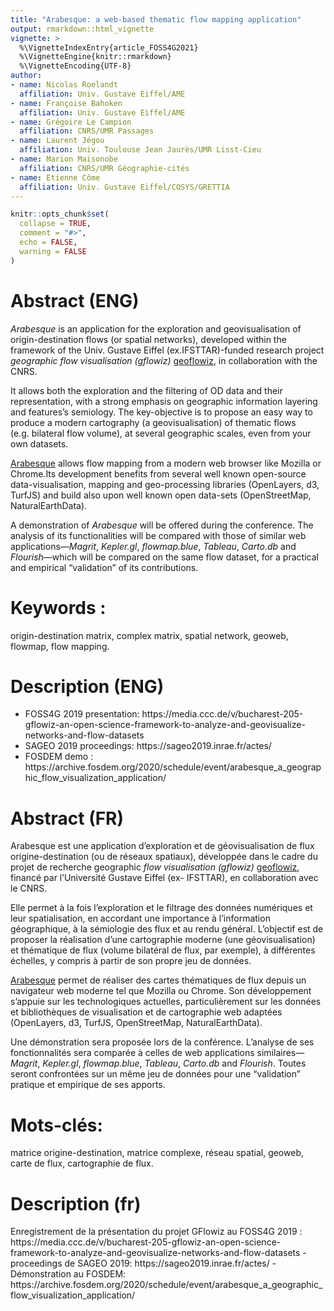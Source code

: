 ---
title: "Arabesque: a web-based thematic flow mapping application"
output: rmarkdown::html_vignette
vignette: >
  %\VignetteIndexEntry{article_FOSS4G2021}
  %\VignetteEngine{knitr::rmarkdown}
  %\VignetteEncoding{UTF-8}
author:
- name: Nicolas Roelandt
  affiliation: Univ. Gustave Eiffel/AME
- name: Françoise Bahoken
  affiliation: Univ. Gustave Eiffel/AME
- name: Grégoire Le Campion
  affiliation: CNRS/UMR Passages
- name: Laurent Jégou
  affiliation: Univ. Toulouse Jean Jaurès/UMR Lisst-Cieu
- name: Marion Maisonobe
  affiliation: CNRS/UMR Géographie-cités
- name: Etienne Côme
  affiliation: Univ. Gustave Eiffel/COSYS/GRETTIA
---

```{r, include = FALSE}
knitr::opts_chunk$set(
  collapse = TRUE,
  comment = "#>",
  echo = FALSE,
  warning = FALSE
)
```

<!--
Notes:
# Reminders:
- abstract due date : 08/03/2021 - 800-1000 words
- informations: https://2021.foss4g.org/call-for-papers/academic.html
- 20 min presentation, 5 min question, 5 minutes room change : 30 minutes slots
- topics: Open Geospatial Software, Open GIScience
- FOSS4G 2019 presentation: https://media.ccc.de/v/bucharest-205-gflowiz-an-open-science-framework-to-analyze-and-geovisualize-networks-and-flow-datasets
- SAGEO 2019 proceedings: https://sageo2019.inrae.fr/actes/
- FOSDEM demo : https://archive.fosdem.org/2020/schedule/event/arabesque_a_geographic_flow_visualization_application/
-->

# Abstract (ENG)

_Arabesque_ is an application for the exploration and geovisualisation of origin-destination flows (or spatial networks),
developed within the framework of the Univ. Gustave Eiffel (ex.IFSTTAR)-funded research project _geographic flow visualisation (gflowiz)_
[geoflowiz](https://geoflowiz.hypotheses.org/), in collaboration with the CNRS.

It allows both the exploration and the filtering of OD data and their representation, with a strong emphasis on geographic
information layering and features's semiology. The key-objective is to propose an easy way to produce a modern cartography
(a geovisualisation) of thematic flows (e.g. bilateral flow volume), at several geographic scales, even from your own datasets.

[Arabesque](http://arabesque.ifsttar.fr/) allows flow mapping from a modern web browser like Mozilla or Chrome.Its development benefits from several well known open-source data-visualisation, mapping and geo-processing libraries (OpenLayers, d3, TurfJS) and build also upon well known open data-sets (OpenStreetMap, NaturalEarthData). 

A demonstration of _Arabesque_ will be offered during the conference.
The analysis of its functionalities will be compared with those of similar web applications—_Magrit_, _Kepler.gl_, _flowmap.blue_, _Tableau_, _Carto.db_ and _Flourish_—which will be compared on the same flow dataset, for a practical and empirical "validation" of its contributions.

# Keywords :

origin-destination matrix, complex matrix, spatial network, geoweb, flowmap, flow mapping.

# Description (ENG)
<!-- This is where you extend the abstract. This is where you may add bibliography or information that can help your audience get into context. Please write between 20 and 500 words. -->

- FOSS4G 2019 presentation: https://media.ccc.de/v/bucharest-205-gflowiz-an-open-science-framework-to-analyze-and-geovisualize-networks-and-flow-datasets
- SAGEO 2019 proceedings: https://sageo2019.inrae.fr/actes/
- FOSDEM demo : https://archive.fosdem.org/2020/schedule/event/arabesque_a_geographic_flow_visualization_application/

# Abstract (FR)

Arabesque est une application d’exploration et de géovisualisation de flux origine-destination (ou de réseaux spatiaux),
développée dans le cadre du projet de recherche geographic _flow visualisation (gflowiz)_
[geoflowiz](https://geoflowiz.hypotheses.org/), financé par l'Université Gustave Eiffel (ex- IFSTTAR), 
en collaboration avec le CNRS.

Elle permet à la fois l'exploration et le filtrage des données numériques et leur spatialisation,
en accordant une importance à l'information géographique, à la sémiologie des flux et au rendu général.
L'objectif est de proposer la réalisation d'une cartographie moderne (une géovisualisation) et thématique
de flux (volume bilatéral de flux, par exemple), à différentes échelles, y compris à partir de son propre jeu de données.

[Arabesque](http://arabesque.ifsttar.fr/) permet de réaliser des cartes thématiques de flux depuis un navigateur web moderne tel que Mozilla ou Chrome.
Son développement s’appuie sur les technologiques actuelles, particulièrement sur les données et bibliothèques de visualisation et
de cartographie web adaptées (OpenLayers, d3, TurfJS, OpenStreetMap, NaturalEarthData). 

Une démonstration sera proposée lors de la conférence. L'analyse de ses fonctionnalités
sera comparée à celles de web applications similaires—_Magrit_, _Kepler.gl_, _flowmap.blue_, _Tableau_, _Carto.db_ and _Flourish_. Toutes seront
confrontées sur un même jeu de données pour une "validation" pratique et empirique de ses apports.

# Mots-clés: 

matrice origine-destination, matrice complexe, réseau spatial, geoweb, carte de flux, cartographie de flux.

# Description (fr)
<!-- Vous pouvez étendre l'abstract dans cette partie. Vous pouvez ajouter ici votre bibliographie ou tout autre information qui peut aider l'audience à comprendre le contexte.
Merci d'écrire entre 20 et 500 mots. -->


Enregistrement de la présentation du projet GFlowiz au FOSS4G 2019 : https://media.ccc.de/v/bucharest-205-gflowiz-an-open-science-framework-to-analyze-and-geovisualize-networks-and-flow-datasets
- proceedings de SAGEO 2019: https://sageo2019.inrae.fr/actes/
- Démonstration au FOSDEM: https://archive.fosdem.org/2020/schedule/event/arabesque_a_geographic_flow_visualization_application/

